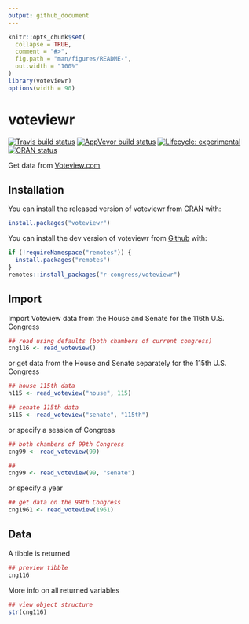 ```yaml
---
output: github_document
---
```


<!-- README.md is generated from README.Rmd. Please edit that file -->

```r
knitr::opts_chunk$set(
  collapse = TRUE,
  comment = "#>",
  fig.path = "man/figures/README-",
  out.width = "100%"
)
library(voteviewr)
options(width = 90)
```

# voteviewr

<!-- badges: start -->
[![Travis build status](https://travis-ci.org/r-congress/voteviewr.svg?branch=master)](https://travis-ci.org/r-congress/voteviewr)
[![AppVeyor build status](https://ci.appveyor.com/api/projects/status/github/r-congress/voteviewr?branch=master&svg=true)](https://ci.appveyor.com/project/r-congress/voteviewr)
[![Lifecycle: experimental](https://img.shields.io/badge/lifecycle-experimental-orange.svg)](https://www.tidyverse.org/lifecycle/#experimental)
[![CRAN status](https://www.r-pkg.org/badges/version/voteviewr)](https://CRAN.R-project.org/package=voteviewr)
<!-- badges: end -->

Get data from [Voteview.com](https://voteview.com/data)

## Installation

You can install the released version of voteviewr from [CRAN](https://CRAN.R-project.org) with:

``` r
install.packages("voteviewr")
```


You can install the dev version of voteviewr from [Github](https://github.com) with:

``` r
if (!requireNamespace("remotes")) {
  install.packages("remotes")
}
remotes::install_packages("r-congress/voteviewr")
```

## Import

Import Voteview data from the House and Senate for the 116th U.S. Congress

```r
## read using defaults (both chambers of current congress)
cng116 <- read_voteview()
```

or get data from the House and Senate separately for the 115th U.S. Congress

``` r
## house 115th data
h115 <- read_voteview("house", 115)

## senate 115th data
s115 <- read_voteview("senate", "115th")
```

or specify a session of Congress

``` r
## both chambers of 99th Congress
cng99 <- read_voteview(99)

##
cng99 <- read_voteview(99, "senate")
```

or specify a year

``` r
## get data on the 99th Congress
cng1961 <- read_voteview(1961)
```


## Data

A tibble is returned

```r
## preview tibble
cng116
```

More info on all returned variables

```r
## view object structure
str(cng116)
```

